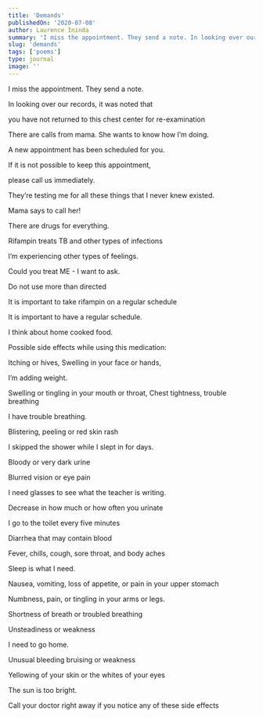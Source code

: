 ```yaml
---
title: 'Demands'
publishedOn: '2020-07-08'
author: Laurence Ininda
summary: 'I miss the appointment. They send a note. In looking over our records, it was noted that you have not returned to this chest center for re-examination. There are calls from mama. She wants to know how I’m doing.'
slug: 'demands'
tags: ['poems']
type: journal
image: ''
---
```


I miss the appointment. They send a note.

In looking over our records, it was noted that

you have not returned to this chest center for re-examination

There are calls from mama. She wants to know how I’m doing.

A new appointment has been scheduled for you.

If it is not possible to keep this appointment,

please call us immediately.

They’re testing me for all these things that I never knew existed.

Mama says to call her!

There are drugs for everything.

Rifampin treats TB and other types of infections

I’m experiencing other types of feelings.

Could you treat ME - I want to ask.

Do not use more than directed

It is important to take rifampin on a regular schedule

It is important to have a regular schedule.

I think about home cooked food.

Possible side effects while using this medication:

Itching or hives, Swelling in your face or hands,

I’m adding weight.

Swelling or tingling in your mouth or throat, Chest tightness, trouble breathing

I have trouble breathing.

Blistering, peeling or red skin rash

I skipped the shower while I slept in for days.

Bloody or very dark urine

Blurred vision or eye pain

I need glasses to see what the teacher is writing.

Decrease in how much or how often you urinate

I go to the toilet every five minutes

Diarrhea that may contain blood

Fever, chills, cough, sore throat, and body aches

Sleep is what I need.

Nausea, vomiting, loss of appetite, or pain in your upper stomach

Numbness, pain, or tingling in your arms or legs.

Shortness of breath or troubled breathing

Unsteadiness or weakness

I need to go home.

Unusual bleeding bruising or weakness

Yellowing of your skin or the whites of your eyes

The sun is too bright.

Call your doctor right away if you notice any of these side effects
